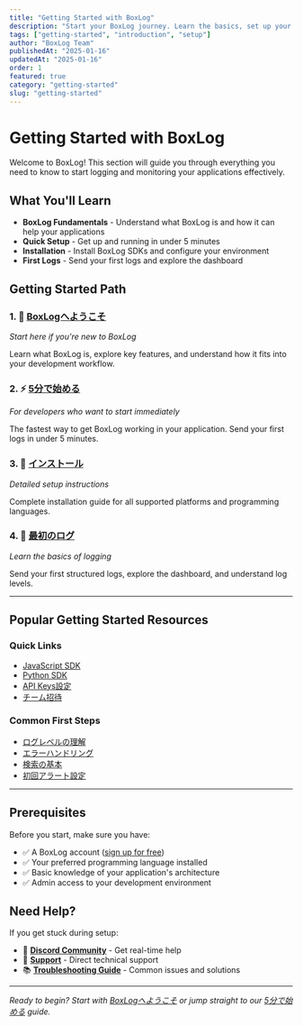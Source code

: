 ```yaml
---
title: "Getting Started with BoxLog"
description: "Start your BoxLog journey. Learn the basics, set up your account, and send your first logs in minutes."
tags: ["getting-started", "introduction", "setup"]
author: "BoxLog Team"
publishedAt: "2025-01-16"
updatedAt: "2025-01-16"
order: 1
featured: true
category: "getting-started"
slug: "getting-started"
---
```


# Getting Started with BoxLog

Welcome to BoxLog! This section will guide you through everything you need to know to start logging and monitoring your applications effectively.

## What You'll Learn

- **BoxLog Fundamentals** - Understand what BoxLog is and how it can help your applications
- **Quick Setup** - Get up and running in under 5 minutes
- **Installation** - Install BoxLog SDKs and configure your environment
- **First Logs** - Send your first logs and explore the dashboard

## Getting Started Path

### 1. 🌟 [BoxLogへようこそ](/docs/getting-started/welcome)
*Start here if you're new to BoxLog*

Learn what BoxLog is, explore key features, and understand how it fits into your development workflow.

### 2. ⚡ [5分で始める](/docs/getting-started/quick-start)
*For developers who want to start immediately*

The fastest way to get BoxLog working in your application. Send your first logs in under 5 minutes.

### 3. 🔧 [インストール](/docs/getting-started/installation)
*Detailed setup instructions*

Complete installation guide for all supported platforms and programming languages.

### 4. 📝 [最初のログ](/docs/getting-started/your-first-logs)
*Learn the basics of logging*

Send your first structured logs, explore the dashboard, and understand log levels.

---

## Popular Getting Started Resources

<div className="grid grid-cols-1 md:grid-cols-2 gap-6 my-8">

### Quick Links
- [JavaScript SDK](/docs/sdks/javascript)
- [Python SDK](/docs/sdks/python)
- [API Keys設定](/docs/setup/api-keys)
- [チーム招待](/docs/setup/team-management)

### Common First Steps
- [ログレベルの理解](/docs/logging/log-levels)
- [エラーハンドリング](/docs/logging/error-handling)
- [検索の基本](/docs/search/search-syntax)
- [初回アラート設定](/docs/monitoring/alerts)

</div>

---

## Prerequisites

Before you start, make sure you have:

- ✅ A BoxLog account ([sign up for free](https://boxlog.io/signup))
- ✅ Your preferred programming language installed
- ✅ Basic knowledge of your application's architecture
- ✅ Admin access to your development environment

## Need Help?

If you get stuck during setup:

- 💬 **[Discord Community](https://discord.gg/boxlog)** - Get real-time help
- 📧 **[Support](mailto:support@boxlog.io)** - Direct technical support
- 📚 **[Troubleshooting Guide](/docs/guides/troubleshooting)** - Common issues and solutions

---

*Ready to begin? Start with [BoxLogへようこそ](/docs/getting-started/welcome) or jump straight to our [5分で始める](/docs/getting-started/quick-start) guide.*